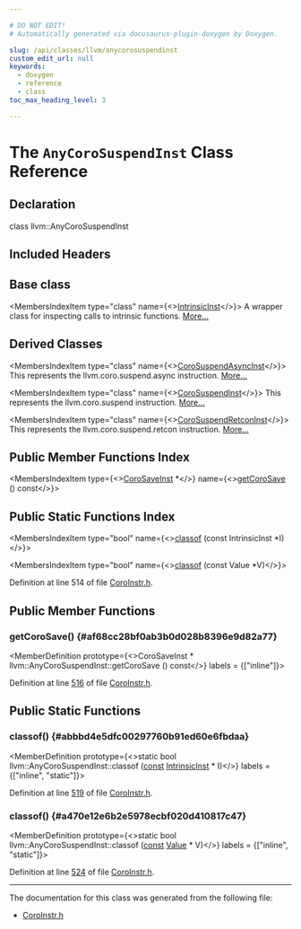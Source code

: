 ```yaml
---

# DO NOT EDIT!
# Automatically generated via docusaurus-plugin-doxygen by Doxygen.

slug: /api/classes/llvm/anycorosuspendinst
custom_edit_url: null
keywords:
  - doxygen
  - reference
  - class
toc_max_heading_level: 3

---
```





# The `AnyCoroSuspendInst` Class Reference

<DoxygenPage pluginConfig={pluginConfig}>



## Declaration

<CodeBlock>class llvm::AnyCoroSuspendInst</CodeBlock>

## Included Headers

<IncludesList>
<IncludesListItem
  filePath="llvm/Transforms/Coroutines/CoroInstr.h"
  permalink="/docs/api/files/include/include/llvm/include/llvm/transforms/include/llvm/transforms/coroutines/coroinstr-h"
  isLocal="true" />
</IncludesList>

## Base class

<MembersIndex>

<MembersIndexItem
  type="class"
  name={<><a href="/docs/api/classes/llvm/intrinsicinst">IntrinsicInst</a></>}>
A wrapper class for inspecting calls to intrinsic functions. <a href="/docs/api/classes/llvm/intrinsicinst/#details">More...</a>
</MembersIndexItem>

</MembersIndex>

## Derived Classes

<MembersIndex>

<MembersIndexItem
  type="class"
  name={<><a href="/docs/api/classes/llvm/corosuspendasyncinst">CoroSuspendAsyncInst</a></>}>
This represents the llvm.coro.suspend.async instruction. <a href="/docs/api/classes/llvm/corosuspendasyncinst/#details">More...</a>
</MembersIndexItem>

<MembersIndexItem
  type="class"
  name={<><a href="/docs/api/classes/llvm/corosuspendinst">CoroSuspendInst</a></>}>
This represents the llvm.coro.suspend instruction. <a href="/docs/api/classes/llvm/corosuspendinst/#details">More...</a>
</MembersIndexItem>

<MembersIndexItem
  type="class"
  name={<><a href="/docs/api/classes/llvm/corosuspendretconinst">CoroSuspendRetconInst</a></>}>
This represents the llvm.coro.suspend.retcon instruction. <a href="/docs/api/classes/llvm/corosuspendretconinst/#details">More...</a>
</MembersIndexItem>

</MembersIndex>

## Public Member Functions Index

<MembersIndex>

<MembersIndexItem
  type={<><a href="/docs/api/classes/llvm/corosaveinst">CoroSaveInst</a> &#42;</>}
  name={<><a href="#af68cc28bf0ab3b0d028b8396e9d82a77">getCoroSave</a> () const</>}>
</MembersIndexItem>

</MembersIndex>

## Public Static Functions Index

<MembersIndex>

<MembersIndexItem
  type="bool"
  name={<><a href="#abbbd4e5dfc00297760b91ed60e6fbdaa">classof</a> (const IntrinsicInst &#42;I)</>}>
</MembersIndexItem>

<MembersIndexItem
  type="bool"
  name={<><a href="#a470e12e6b2e5978ecbf020d410817c47">classof</a> (const Value &#42;V)</>}>
</MembersIndexItem>

</MembersIndex>


Definition at line 514 of file <a href="/docs/api/files/include/include/llvm/include/llvm/transforms/include/llvm/transforms/coroutines/coroinstr-h">CoroInstr.h</a>.

<SectionDefinition>

## Public Member Functions

### getCoroSave() {#af68cc28bf0ab3b0d028b8396e9d82a77}

<MemberDefinition
  prototype={<>CoroSaveInst &#42; llvm::AnyCoroSuspendInst::getCoroSave () const</>}
  labels = {["inline"]}>

Definition at line <a href="/docs/api/files/include/include/llvm/include/llvm/transforms/include/llvm/transforms/coroutines/coroinstr-h/#l00516">516</a> of file <a href="/docs/api/files/include/include/llvm/include/llvm/transforms/include/llvm/transforms/coroutines/coroinstr-h">CoroInstr.h</a>.
</MemberDefinition>

</SectionDefinition>

<SectionDefinition>

## Public Static Functions

### classof() {#abbbd4e5dfc00297760b91ed60e6fbdaa}

<MemberDefinition
  prototype={<>static bool llvm::AnyCoroSuspendInst::classof (<a href="/docs/api/files/lib/lib/target/lib/target/aarch64/aarch64promoteconstant-cpp/#a90f8350fecae261c25be85d38b451bff">const</a> <a href="/docs/api/classes/llvm/intrinsicinst">IntrinsicInst</a> &#42; I)</>}
  labels = {["inline", "static"]}>

Definition at line <a href="/docs/api/files/include/include/llvm/include/llvm/transforms/include/llvm/transforms/coroutines/coroinstr-h/#l00519">519</a> of file <a href="/docs/api/files/include/include/llvm/include/llvm/transforms/include/llvm/transforms/coroutines/coroinstr-h">CoroInstr.h</a>.
</MemberDefinition>

### classof() {#a470e12e6b2e5978ecbf020d410817c47}

<MemberDefinition
  prototype={<>static bool llvm::AnyCoroSuspendInst::classof (<a href="/docs/api/files/lib/lib/target/lib/target/aarch64/aarch64promoteconstant-cpp/#a90f8350fecae261c25be85d38b451bff">const</a> <a href="/docs/api/classes/llvm/value">Value</a> &#42; V)</>}
  labels = {["inline", "static"]}>

Definition at line <a href="/docs/api/files/include/include/llvm/include/llvm/transforms/include/llvm/transforms/coroutines/coroinstr-h/#l00524">524</a> of file <a href="/docs/api/files/include/include/llvm/include/llvm/transforms/include/llvm/transforms/coroutines/coroinstr-h">CoroInstr.h</a>.
</MemberDefinition>

</SectionDefinition>

<hr/>

The documentation for this class was generated from the following file:

<ul>
<li><a href="/docs/api/files/include/include/llvm/include/llvm/transforms/include/llvm/transforms/coroutines/coroinstr-h">CoroInstr.h</a></li>
</ul>

</DoxygenPage>
